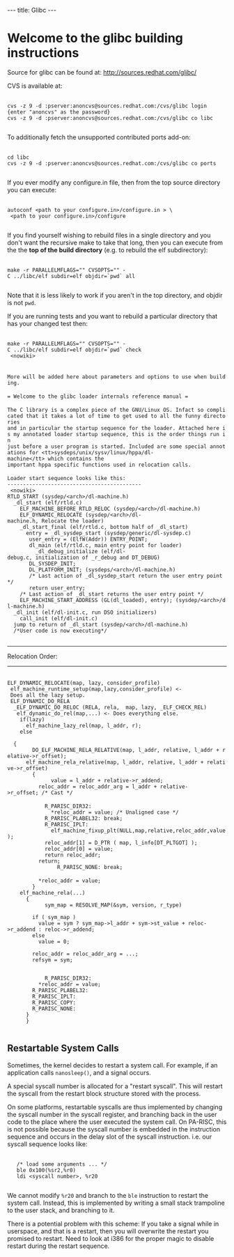 ---
title: Glibc
---

= Welcome to the glibc building instructions =

Source for glibc can be found at:
http://sources.redhat.com/glibc/

CVS is available at:
 <nowiki>
cvs -z 9 -d :pserver:anoncvs@sources.redhat.com:/cvs/glibc login
{enter "anoncvs" as the password}
cvs -z 9 -d :pserver:anoncvs@sources.redhat.com:/cvs/glibc co libc
 </nowiki>

To additionally fetch the unsupported contributed ports add-on:
 <nowiki>
cd libc
cvs -z 9 -d :pserver:anoncvs@sources.redhat.com:/cvs/glibc co ports
 </nowiki>

If you ever modify any configure.in file, then from the top source directory
you can execute:
 <nowiki>
autoconf <path to your configure.in>/configure.in > \
 <path to your configure.in>/configure
 </nowiki>

If you find yourself wishing to rebuild files in a single directory and you 
don't want the recursive make to take that long, then you can execute from
the the '''top of the build directory''' (e.g. to rebuild the elf subdirectory):
 <nowiki>
make -r PARALLELMFLAGS="" CVSOPTS="" -C ../libc/elf subdir=elf objdir=`pwd` all
 </nowiki>
Note that it is less likely to work if you aren't in the top directory,
and objdir is not <tt>pwd</tt>.

If you are running tests and you want to rebuild a particular directory
that has your changed test then:
 <nowiki>
make -r PARALLELMFLAGS="" CVSOPTS="" -C ../libc/elf subdir=elf objdir=`pwd` check
 <nowiki>


More will be added here about parameters and options to use when building.

= Welcome to the glibc loader internals reference manual =

The C library is a complex piece of the GNU/Linux OS. Infact so complicated that it takes a lot of time to get used to all the funny directories
and in particular the startup sequence for the loader. Attached here is my annotated loader startup sequence, this is the order things run in
just before a user program is started. Included are some special annotations for <tt>sysdeps/unix/sysv/linux/hppa/dl-machine</tt> which contains the
important hppa specific functions used in relocation calls.

Loader start sequence looks like this:
-------------------------------------------
 <nowiki>
RTLD_START (sysdep/<arch>/dl-machine.h)
  _dl_start (elf/rtld.c)
    ELF_MACHINE_BEFORE_RTLD_RELOC (sysdep/<arch>/dl-machine.h)
    ELF_DYNAMIC_RELOCATE (sysdep/<arch>/dl-machine.h, Relocate the loader)
    _dl_start_final (elf/rtld.c, bottom half of _dl_start)
      entry = _dl_sysdep_start (sysdep/generic/dl-sysdep.c)
       user_entry = (ElfW(Addr)) ENTRY_POINT;
       dl_main (elf/rtld.c, main entry point for loader)
         _dl_debug_initialize (elf/dl-debug.c, initialization of _r_debug and DT_DEBUG)
       DL_SYSDEP_INIT;
       DL_PLATFORM_INIT; (sysdeps/<arch>/dl-machine.h)
       /* Last action of _dl_sysdep_start return the user entry point */
       return user_entry;
    /* Last action of _dl_start returns the user entry point */      
    ELF_MACHINE_START_ADDRESS (GL(dl_loaded), entry); (sysdep/<arch>/dl-machine.h)
  _dl_init (elf/dl-init.c, run DSO initializers)
    call_init (elf/dl-init.c)
  jump to return of _dl_start (sysdep/<arch>/dl-machine.h)
  /*User code is now executing*/
 </nowiki>
----------

Relocation Order:
------------------
 <nowiki>
ELF_DYNAMIC_RELOCATE(map, lazy, consider_profile)
 elf_machine_runtime_setup(map,lazy,consider_profile) <- Does all the lazy setup.
 ELF_DYNAMIC_DO_RELA
  _ELF_DYNAMIC_DO_RELOC (RELA, rela,  map, lazy, _ELF_CHECK_REL)
   elf_dynamic_do_rel(map,...) <- Does everything else.
    if(lazy)
      elf_machine_lazy_rel(map, l_addr, r);
    else
    
  {
        DO_ELF_MACHINE_RELA_RELATIVE(map, l_addr, relative, l_addr + relative->r_offset);
	  elf_machine_rela_relative(map, l_addr, relative, l_addr + relative->r_offset)
	    {
              value = l_addr + relative->r_addend;
	      reloc_addr = reloc_addr_arg = l_addr + relative->r_offset; /* Cast */

	        R_PARISC_DIR32:
	          *reloc_addr = value; /* Unaligned case */
	        R_PARISC_PLABEL32: break;
	        R_PARISC_IPLT:
	          elf_machine_fixup_plt(NULL,map,relative,reloc_addr,value);
		    reloc_addr[1] = D_PTR ( map, l_info[DT_PLTGOT] );
		    reloc_addr[0] = value;
		    return reloc_addr;
		  return;
                R_PARISC_NONE: break;

	      *reloc_addr = value;
	    }
	elf_machine_rela(...)
	  {
            sym_map = RESOLVE_MAP(&sym, version, r_type)
	  
	    if ( sym_map )
	      value = sym ? sym_map->l_addr + sym->st_value + reloc->r_addend : reloc->r_addend;
	    else
	      value = 0;
	    
	    reloc_addr = reloc_addr_arg = ...;
	    refsym = sym;
	    
	    
            R_PARISC_DIR32:
	      *reloc_addr = value;
	    R_PARISC_PLABEL32:
	    R_PARISC_IPLT:
	    R_PARISC_COPY:
	    R_PARISC_NONE:
	  }
      }
 </nowiki>

== Restartable System Calls ==

Sometimes, the kernel decides to restart a system call. For example, if an application calls <tt>nanosleep()</tt>, and a signal occurs.

A special syscall number is allocated for a "restart syscall". This will restart the syscall from the restart block structure stored with the process.

On some platforms, restartable syscalls are thus implemented by changing the syscall number in the syscall register, and branching back in the user code to the place where the user executed the system call. On PA-RISC, this is not possible because the syscall number is embedded in the instruction sequence and occurs in the delay slot of the syscall instruction. i.e. our syscall sequence looks like:

 <nowiki>
   /* load some arguments ... */
   ble 0x100(%sr2,%r0)
   ldi <syscall number>, %r20
 </nowiki>

We cannot modify <tt>%r20</tt> and branch to the <tt>ble</tt> instruction to restart the system call. Instead, this is implemented by writing a small stack trampoline to the user stack, and branching to it. 

There is a potential problem with this scheme: If you take a signal while in userspace, and that is a restart, then you will overwrite the restart you promised to restart. Need to look at i386 for the proper magic to disable restart during the restart sequence.
